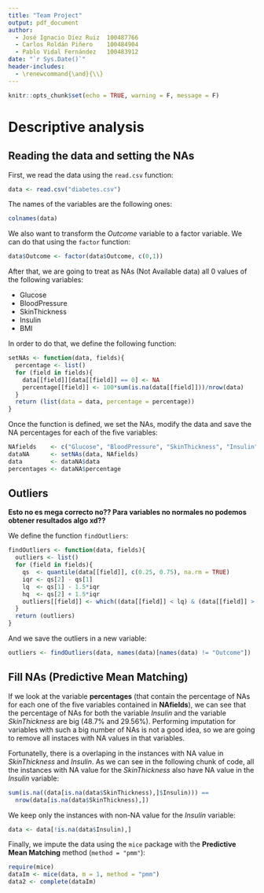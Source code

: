 ```yaml
---
title: "Team Project"
output: pdf_document
author: 
  - José Ignacio Díez Ruiz	100487766
  - Carlos Roldán Piñero	100484904
  - Pablo Vidal Fernández	100483912
date: "`r Sys.Date()`"
header-includes:
  - \renewcommand{\and}{\\}
---
```


```r
knitr::opts_chunk$set(echo = TRUE, warning = F, message = F)
```

# Descriptive analysis

## Reading the data and setting the NAs

First, we read the data using the `read.csv` function:
```r
data <- read.csv("diabetes.csv")
```
The names of the variables are the following ones:
```r
colnames(data)
```

We also want to transform the *Outcome* variable to a factor variable. We can do that using the `factor` function:
```r
data$Outcome <- factor(data$Outcome, c(0,1))
```

After that, we are going to treat as NAs (Not Available data) all 0 values of the following variables:

- Glucose
- BloodPressure
- SkinThickness
- Insulin
- BMI

In order to do that, we define the following function:
```r
setNAs <- function(data, fields){
  percentage <- list()
  for (field in fields){
    data[[field]][data[[field]] == 0] <- NA
    percentage[[field]] <- 100*sum(is.na(data[[field]]))/nrow(data)
  }
  return (list(data = data, percentage = percentage))
}
```

Once the function is defined, we set the NAs, modify the data and save the NA percentages for each of the five variables:

```r
NAfields    <- c("Glucose", "BloodPressure", "SkinThickness", "Insulin", "BMI")
dataNA      <- setNAs(data, NAfields)
data        <- dataNA$data
percentages <- dataNA$percentage
```

## Outliers

**Esto no es mega correcto no?? Para variables no normales no podemos obtener resultados algo xd??**

We define the function `findOutliers`:

```r
findOutliers <- function(data, fields){
  outliers <- list()
  for (field in fields){
    qs  <- quantile(data[[field]], c(0.25, 0.75), na.rm = TRUE)
    iqr <- qs[2] - qs[1]
    lq  <- qs[1] - 1.5*iqr
    hq  <- qs[2] + 1.5*iqr
    outliers[[field]] <- which((data[[field]] < lq) & (data[[field]] > hq))
  }
  return (outliers)
}
```

And we save the outliers in a new variable:
```r
outliers <- findOutliers(data, names(data)[names(data) != "Outcome"])
```

## Fill NAs (Predictive Mean Matching)

If we look at the variable **percentages** (that contain the percentage of NAs for each one of the five variables contained in **NAfields**), we can see that the percentage of NAs for both the variable *Insulin* and the variable *SkinThickness* are big (48.7\% and 29.56\%). Performing imputation for variables with such a big number of NAs is not a good idea, so we are going to remove all instaces with NA values in that variables.

Fortunatelly, there is a overlaping in the instances with NA value in *SkinThickness* and *Insulin*. As we can see in the following chunk of code, all the instances with NA value for the *SkinThickness* also have NA value in the *Insulin* variable:

```r
sum(is.na((data[is.na(data$SkinThickness),]$Insulin))) ==
  nrow(data[is.na(data$SkinThickness),])
```

We keep only the instances with non-NA value for the *Insulin* variable:

```r
data <- data[!is.na(data$Insulin),]
```

Finally, we impute the data using the `mice` package with the **Predictive Mean Matching** method (`method = "pmm"`):
```r
require(mice)
dataIm <- mice(data, m = 1, method = "pmm")
data2 <- complete(dataIm)
```

















